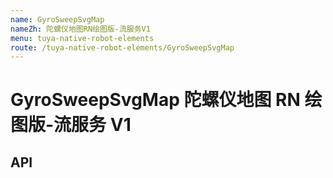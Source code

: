 ```yaml
---
name: GyroSweepSvgMap
nameZh: 陀螺仪地图RN绘图版-流服务V1
menu: tuya-native-robot-elements
route: /tuya-native-robot-elements/GyroSweepSvgMap
---
```



# GyroSweepSvgMap 陀螺仪地图 RN 绘图版-流服务 V1

## API

<Props
  path="tuya-native-robot-elements/src/gyro-sweep-map/GyroSweepSvgMap/index.tsx"
  of={GyroSweepSvgMap}
/>
